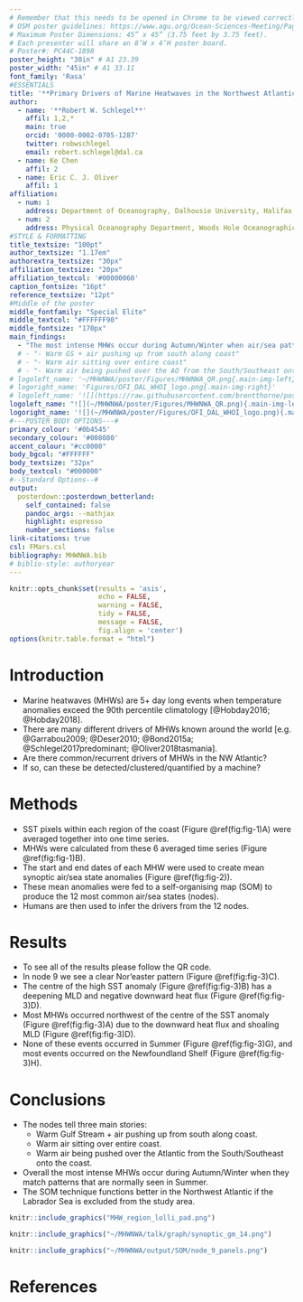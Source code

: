 ```yaml
---
# Remember that this needs to be opened in Chrome to be viewed correctly and when creating the PDF
# OSM poster guidelines: https://www.agu.org/Ocean-Sciences-Meeting/Pages/Presenter-Guidelines#1
# Maximum Poster Dimensions: 45” x 45” (3.75 feet by 3.75 feet). 
# Each presenter will share an 8’W x 4’H poster board.
# Poster#: PC44C-1898
poster_height: "30in" # A1 23.39
poster_width: "45in" # A1 33.11
font_family: 'Rasa'
#ESSENTIALS
title: '**Primary Drivers of Marine Heatwaves in the Northwest Atlantic**'
author:
  - name: '**Robert W. Schlegel**'
    affil: 1,2,*
    main: true
    orcid: '0000-0002-0705-1287'
    twitter: robwschlegel 
    email: robert.schlegel@dal.ca
  - name: Ke Chen
    affil: 2
  - name: Eric C. J. Oliver
    affil: 1
affiliation:
  - num: 1
    address: Department of Oceanography, Dalhousie University, Halifax, Nova Scotia, Canada
  - num: 2
    address: Physical Oceanography Department, Woods Hole Oceanographic Institution, Woods Hole, Massachusetts, USA
#STYLE & FORMATTING
title_textsize: "100pt"
author_textsize: "1.17em"
authorextra_textsize: "30px"
affiliation_textsize: "20px"
affiliation_textcol: '#00000060'
caption_fontsize: "16pt"
reference_textsize: "12pt"
#Middle of the poster
middle_fontfamily: "Special Elite"
middle_textcol: "#FFFFFF90"
middle_fontsize: "170px"
main_findings:
  - "The most intense MHWs occur during Autumn/Winter when air/sea patterns match those normally seen in Summer"
  # - "- Warm GS + air pushing up from south along coast"
  # - "- Warm air sitting over entire coast"
  # - "- Warm air being pushed over the AO from the South/Southeast onto the coast"
# logoleft_name: '~/MHWNWA/poster/Figures/MHWNWA_QR.png{.main-img-left}'
# logoright_name: 'Figures/OFI_DAL_WHOI_logo.png{.main-img-right}'
# logoleft_name: '![](https://raw.githubusercontent.com/brentthorne/posterdown/master/images/qr-code-black.png){.main-img-left}'
logoleft_name: "![](~/MHWNWA/poster/Figures/MHWNWA_QR.png){.main-img-left}"
logoright_name: '![](~/MHWNWA/poster/Figures/OFI_DAL_WHOI_logo.png){.main-img-right}'
#---POSTER BODY OPTIONS---#
primary_colour: '#0b4545'
secondary_colour: '#008080' 
accent_colour: "#cc0000"
body_bgcol: "#FFFFFF"
body_textsize: "32px"
body_textcol: "#000000"
#--Standard Options--#
output: 
  posterdown::posterdown_betterland:
    self_contained: false
    pandoc_args: --mathjax
    highlight: espresso
    number_sections: false
link-citations: true
csl: FMars.csl
bibliography: MHWNWA.bib
# biblio-style: authoryear
---
```


```r
knitr::opts_chunk$set(results = 'asis',
                      echo = FALSE,
                      warning = FALSE,
                      tidy = FALSE,
                      message = FALSE,
                      fig.align = 'center')
options(knitr.table.format = "html") 
```

# Introduction

- Marine heatwaves (MHWs) are 5+ day long events when temperature anomalies exceed the 90th percentile climatology [@Hobday2016; @Hobday2018].  
- There are many different drivers of MHWs known around the world [e.g. @Garrabou2009; @Deser2010; @Bond2015a; @Schlegel2017predominant; @Oliver2018tasmania].  
- Are there common/recurrent drivers of MHWs in the NW Atlantic?  
- If so, can these be detected/clustered/quantified by a machine?  

# Methods

- SST pixels within each region of the coast (Figure \@ref(fig:fig-1)A) were averaged together into one time series.  
- MHWs were calculated from these 6 averaged time series (Figure \@ref(fig:fig-1)B).  
- The start and end dates of each MHW were used to create mean synoptic air/sea state anomalies (Figure \@ref(fig:fig-2)).  
- These mean anomalies were fed to a self-organising map (SOM) to produce the 12 most common air/sea states (nodes). 
- Humans are then used to infer the drivers from the 12 nodes.

# Results

<!-- - Figure \@ref(fig:fig-3) shows the results from node 9 of the SOM.   -->
- To see all of the results please follow the QR code.  
- In node 9 we see a clear Nor'easter pattern (Figure \@ref(fig:fig-3)C).  
- The centre of the high SST anomaly (Figure \@ref(fig:fig-3)B) has a deepening MLD and negative downward heat flux (Figure \@ref(fig:fig-3)D).  
- Most MHWs occurred northwest of the centre of the SST anomaly (Figure \@ref(fig:fig-3)A) due to the downward heat flux and shoaling MLD (Figure \@ref(fig:fig-3)D). 
- None of these events occurred in Summer (Figure \@ref(fig:fig-3)G), and most events occurred on the Newfoundland Shelf (Figure \@ref(fig:fig-3)H).  

# Conclusions

- The nodes tell three main stories:
  - Warm Gulf Stream + air pushing up from south along coast.
  - Warm air sitting over entire coast.
  - Warm air being pushed over the Atlantic from the South/Southeast onto the coast.
- Overall the most intense MHWs occur during Autumn/Winter when they match patterns that are normally seen in Summer.
- The SOM technique functions better in the Northwest Atlantic if the Labrador Sea is excluded from the study area.

<!--   - This is important to note as it supports the argument that this methodology is limited in scale.   -->
<!--   - It is likely that this SOM technique will not work on scales larger than one meso-scale feature at a time.   -->

<!-- # Future work -->

<!-- Extend the methodology seen here into the third and fourth dimensions of the data.   -->
<!-- Run this same analysis 1, 2, 3, etc. months prior to the MHWs to see how well it detects patterns.   -->
<!-- Test these drivers (node synoptic states) as predictors for events in different data products.   -->
<!-- Rank the drivers by their predictive accuracy.   -->
<!-- Create operational prediction data layer for public use/consumption.   -->

```r
knitr::include_graphics("MHW_region_lolli_pad.png")
```

```r
knitr::include_graphics("~/MHWNWA/talk/graph/synoptic_gm_14.png")
```

```r
knitr::include_graphics("~/MHWNWA/output/SOM/node_9_panels.png")
```

# References
